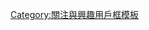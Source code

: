 {{userbox
| border-c      = #FFD700
| id            = [[File:Displayed double head eagle.svg|45px]]
| id-c          = #D20000
| id-fc         = 
| id-s          = 
| info          = 这个用户喜欢'''[[双头鹰|{{font|color=white|text=双头鹰}}]]'''。
| info-c        = #D20000
| info-fc       = white
| info-lh       = 
| info-s        = 9
| nocat         = {{{nocat|}}}
| usercategory  = 喜欢双头鹰的维基人
}}<noinclude>[[Category:關注與興趣用戶框模板]]</noinclude>